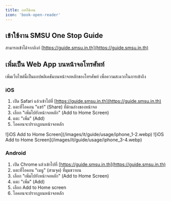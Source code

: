 ```yaml
---
title: การใช้งาน
icon: 'book-open-reader'
---
```


## เข้าใช้งาน SMSU One Stop Guide

สามารถเข้าได้จากลิงก์ [https://guide.smsu.in.th](https://guide.smsu.in.th)

## เพิ่มเป็น Web App บนหน้าจอโทรศัพท์

เพิ่มเว็บไซต์นี้เป็นแอปพลิเคชันบนหน้าจอหลักของโทรศัพท์ เพื่อความสะดวกในการเข้าถึง

### iOS

1. เปิด Safari แล้วเข้าไปที่ [https://guide.smsu.in.th](https://guide.smsu.in.th)
2. แตะที่ไอคอน "แชร์" (Share) ที่ด้านล่างของหน้าจอ
3. เลือก "เพิ่มไปยังหน้าจอหลัก" (Add to Home Screen)
4. แตะ "เพิ่ม" (Add)
5. ไอคอนจะปรากฏบนหน้าจอหลัก

<Frame caption="ขั้นตอนที่ 2-5 ตามลำดับ">
  ![iOS Add to Home Screen](/images/it/guide/usage/iphone_1-2.webp) ![iOS Add to Home
  Screen](/images/it/guide/usage/iphone_3-4.webp)
</Frame>

### Android

1. เปิด Chrome แล้วเข้าไปที่ [https://guide.smsu.in.th](https://guide.smsu.in.th)
2. แตะที่ไอคอน "เมนู" (สามจุด) ที่มุมขวาบน
3. เลือก "เพิ่มไปยังหน้าจอหลัก" (Add to Home Screen)
4. แตะ "เพิ่ม" (Add)
5. เลือก Add to Home screen
6. ไอคอนจะปรากฏบนหน้าจอหลัก

